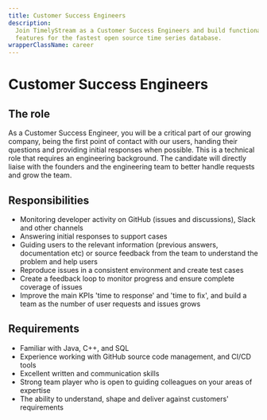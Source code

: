 ```yaml
---
title: Customer Success Engineers
description:
  Join TimelyStream as a Customer Success Engineers and build functionality and
  features for the fastest open source time series database.
wrapperClassName: career
---
```



<h1>Customer Success Engineers</h1>

<AboutQuestdb />

<h2>The role</h2>

As a Customer Success Engineer, you will be a critical part of our growing
company, being the first point of contact with our users, handing their
questions and providing initial responses when possible. This is a technical
role that requires an engineering background. The candidate will directly liaise
with the founders and the engineering team to better handle requests and grow
the team.

<h2>Responsibilities</h2>

- Monitoring developer activity on GitHub (issues and discussions), Slack and
  other channels
- Answering initial responses to support cases
- Guiding users to the relevant information (previous answers, documentation
  etc) or source feedback from the team to understand the problem and help users
- Reproduce issues in a consistent environment and create test cases
- Create a feedback loop to monitor progress and ensure complete coverage of
  issues
- Improve the main KPIs 'time to response' and 'time to fix', and build a team
  as the number of user requests and issues grows

<h2>Requirements</h2>

- Familiar with Java, C++, and SQL
- Experience working with GitHub source code management, and CI/CD tools
- Excellent written and communication skills
- Strong team player who is open to guiding colleagues on your areas of
  expertise
- The ability to understand, shape and deliver against customers' requirements

<WhatWeOffer />

<WorkingAtQuestdb />

<CareerButton
  title="Customer Success Engineers"
  bambooUrl="https://timelystream.com"
/>
